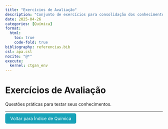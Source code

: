 ```yaml
---
title: "Exercícios de Avaliação"
description: "Conjunto de exercícios para consolidação dos conhecimentos em Química."
date: 2025-04-26
categories: [Química]
format:
  html:
    toc: true
    code-fold: true
bibliography: referencias.bib
csl: apa.csl
nocite: "@*"
execute:
  kernel: ctgan_env
---
```


# Exercícios de Avaliação

Questões práticas para testar seus conhecimentos.

---

<p><a href="index.html" style="padding: 8px 16px; background-color: #17a2b8; color: white; border-radius: 5px; text-decoration: none;">Voltar para Índice de Química</a></p>